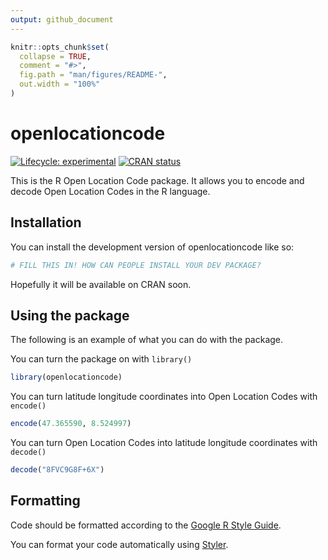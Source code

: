 ```yaml
---
output: github_document
---
```


<!-- README.md is generated from README.Rmd. Please edit that file -->

```r
knitr::opts_chunk$set(
  collapse = TRUE,
  comment = "#>",
  fig.path = "man/figures/README-",
  out.width = "100%"
)
```

# openlocationcode

<!-- badges: start -->
[![Lifecycle: experimental](https://img.shields.io/badge/lifecycle-experimental-orange.svg)](https://lifecycle.r-lib.org/articles/stages.html#experimental)
[![CRAN status](https://www.r-pkg.org/badges/version/openlocationcode)](https://CRAN.R-project.org/package=openlocationcode)
<!-- badges: end -->

This is the R Open Location Code package. It allows you to encode and decode Open Location Codes in the R language.

## Installation

You can install the development version of openlocationcode like so:

``` r
# FILL THIS IN! HOW CAN PEOPLE INSTALL YOUR DEV PACKAGE?
```

Hopefully it will be available on CRAN soon.

## Using the package

The following is an example of what you can do with the package.

You can turn the package on with `library()`

```r
library(openlocationcode)
```

You can turn latitude longitude coordinates into Open Location Codes with `encode()`

```r
encode(47.365590, 8.524997)
```

You can turn Open Location Codes into latitude longitude coordinates with `decode()`

```r
decode("8FVC9G8F+6X")
```

## Formatting

Code should be formatted according to the
[Google R Style Guide](http://google.github.io/styleguide/pyguide.html).

You can format your code automatically using
[Styler](https://styler.r-lib.org/).
